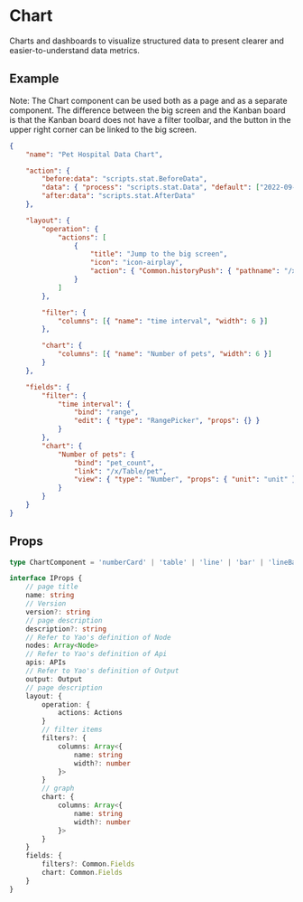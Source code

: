 # Chart

Charts and dashboards to visualize structured data to present clearer and easier-to-understand data metrics.

## Example

<Notice type='warning'>
	Note: The Chart component can be used both as a page and as a separate component. The
	difference between the big screen and the Kanban board is that the Kanban board does not have
	a filter toolbar, and the button in the upper right corner can be linked to the big screen.
</Notice>

<Detail title="Show Code">

```json
{
	"name": "Pet Hospital Data Chart",

	"action": {
		"before:data": "scripts.stat.BeforeData",
		"data": { "process": "scripts.stat.Data", "default": ["2022-09-20"] },
		"after:data": "scripts.stat.AfterData"
	},

	"layout": {
		"operation": {
			"actions": [
				{
					"title": "Jump to the big screen",
					"icon": "icon-airplay",
					"action": { "Common.historyPush": { "pathname": "/x/Cool/demo" } }
				}
			]
		},

		"filter": {
			"columns": [{ "name": "time interval", "width": 6 }]
		},

		"chart": {
			"columns": [{ "name": "Number of pets", "width": 6 }]
		}
	},

	"fields": {
		"filter": {
			"time interval": {
				"bind": "range",
				"edit": { "type": "RangePicker", "props": {} }
			}
		},
		"chart": {
			"Number of pets": {
				"bind": "pet_count",
				"link": "/x/Table/pet",
				"view": { "type": "Number", "props": { "unit": "unit" } }
			}
		}
	}
}
```

</Detail>

## Props

```ts
type ChartComponent = 'numberCard' | 'table' | 'line' | 'bar' | 'lineBar' | 'map' | 'pie'

interface IProps {
	// page title
	name: string
	// Version
	version?: string
	// page description
	description?: string
	// Refer to Yao's definition of Node
	nodes: Array<Node>
	// Refer to Yao's definition of Api
	apis: APIs
	// Refer to Yao's definition of Output
	output: Output
	// page description
	layout: {
		operation: {
			actions: Actions
		}
		// filter items
		filters?: {
			columns: Array<{
				name: string
				width?: number
			}>
		}
		// graph
		chart: {
			columns: Array<{
				name: string
				width?: number
			}>
		}
	}
	fields: {
		filters?: Common.Fields
		chart: Common.Fields
	}
}
```
